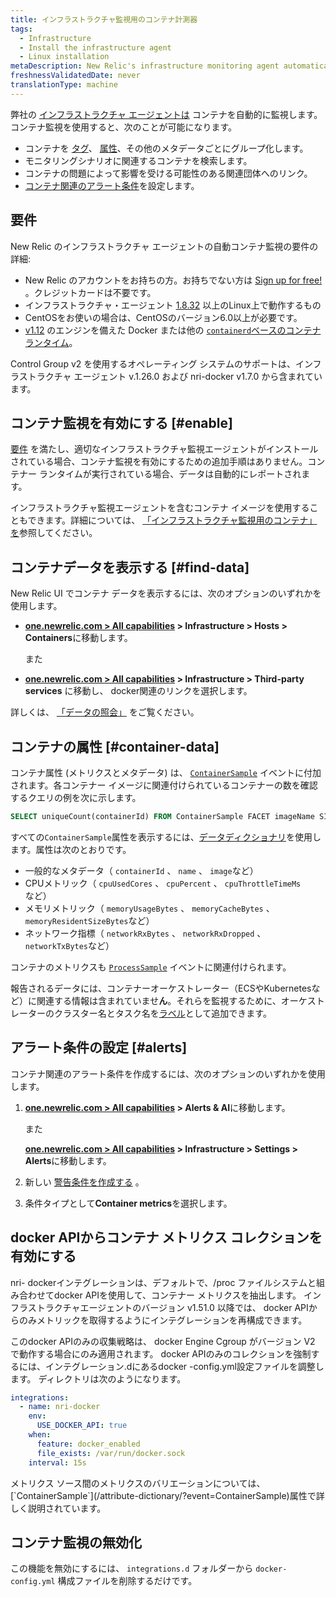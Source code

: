 ```yaml
---
title: インフラストラクチャ監視用のコンテナ計測器
tags:
  - Infrastructure
  - Install the infrastructure agent
  - Linux installation
metaDescription: New Relic's infrastructure monitoring agent automatically instruments container runtimes to collect container metrics and metadata.
freshnessValidatedDate: never
translationType: machine
---
```


弊社の [インフラストラクチャ エージェントは](/docs/welcome-new-relic-infrastructure) コンテナを自動的に監視します。コンテナ監視を使用すると、次のことが可能になります。

* コンテナを [タグ](/docs/new-relic-one/use-new-relic-one/core-concepts/tagging-use-tags-organize-group-what-you-monitor)、 [属性](#container-data)、その他のメタデータごとにグループ化します。
* モニタリングシナリオに関連するコンテナを検索します。
* コンテナの問題によって影響を受ける可能性のある関連団体へのリンク。
* [コンテナ関連のアラート条件](#alerts)を設定します。

## 要件

New Relic のインフラストラクチャ エージェントの自動コンテナ監視の要件の詳細:

* New Relic のアカウントをお持ちの方。お持ちでない方は [Sign up for free!](https://newrelic.com/signup) 。クレジットカードは不要です。
* インフラストラクチャ・エージェント [1.8.32](/docs/release-notes/infrastructure-release-notes/infrastructure-agent-release-notes/new-relic-infrastructure-agent-1832) 以上のLinux上で動作するもの
* CentOSをお使いの場合は、CentOSのバージョン6.0以上が必要です。
* [v1.12](https://docs.docker.com/engine/release-notes/prior-releases/#1120-2016-07-28) のエンジンを備えた Docker または他の [`containerd`ベースのコンテナ ランタイム](https://kubernetes.io/docs/setup/production-environment/container-runtimes)。

<Callout variant="important">
  Control Group v2 を使用するオペレーティング システムのサポートは、インフラストラクチャ エージェント v.1.26.0 および nri-docker v1.7.0 から含まれています。
</Callout>

## コンテナ監視を有効にする [#enable]

[要件](#requirements) を満たし、適切なインフラストラクチャ監視エージェントがインストールされている場合、コンテナ監視を有効にするための追加手順はありません。コンテナー ランタイムが実行されている場合、データは自動的にレポートされます。

インフラストラクチャ監視エージェントを含むコンテナ イメージを使用することもできます。詳細については、 [「インフラストラクチャ監視用のコンテナ」を](/docs/infrastructure/install-infrastructure-agent/linux-installation/container-infrastructure-monitoring)参照してください。

<InstallFeedback/>

## コンテナデータを表示する [#find-data]

New Relic UI でコンテナ データを表示するには、次のオプションのいずれかを使用します。

* <DoNotTranslate>**[one.newrelic.com > All capabilities](https://one.newrelic.com/all-capabilities) > Infrastructure > Hosts > Containers**</DoNotTranslate>に移動します。

  また

* <DoNotTranslate>**[one.newrelic.com > All capabilities](https://one.newrelic.com/all-capabilities) > Infrastructure > Third-party services**</DoNotTranslate> に移動し、 docker関連のリンクを選択します。

詳しくは、 [「データの照会」](/docs/using-new-relic/data/understand-data/query-new-relic-data) をご覧ください。

## コンテナの属性 [#container-data]

コンテナ属性 (メトリクスとメタデータ) は、 [`ContainerSample`](/attribute-dictionary/?event=ContainerSample) イベントに付加されます。各コンテナー イメージに関連付けられているコンテナーの数を確認するクエリの例を次に示します。

```sql
SELECT uniqueCount(containerId) FROM ContainerSample FACET imageName SINCE 1 HOUR AGO TIMESERIES
```

すべての`ContainerSample`属性を表示するには、[データディクショナリ](/attribute-dictionary/?event=ContainerSample)を使用します。属性は次のとおりです。

* 一般的なメタデータ（ `containerId` 、 `name` 、 `image`など）
* CPUメトリック（ `cpuUsedCores` 、 `cpuPercent` 、 `cpuThrottleTimeMs`など）
* メモリメトリック（ `memoryUsageBytes` 、 `memoryCacheBytes` 、 `memoryResidentSizeBytes`など）
* ネットワーク指標（ `networkRxBytes` 、 `networkRxDropped` 、 `networkTxBytes`など）

コンテナのメトリクスも [`ProcessSample`](/attribute-dictionary/?event=ProcessSample) イベントに関連付けられます。

報告されるデータには、コンテナーオーケストレーター（ECSやKubernetesなど）に関連する情報は含まれていませ**ん**。それらを監視するために、オーケストレーターのクラスター名とタスク名を[ラベル](https://docs.docker.com/ee/ucp/admin/configure/add-labels-to-cluster-nodes/)として追加できます。

## アラート条件の設定 [#alerts]

コンテナ関連のアラート条件を作成するには、次のオプションのいずれかを使用します。

1. <DoNotTranslate>**[one.newrelic.com > All capabilities](https://one.newrelic.com/all-capabilities) > Alerts & AI**</DoNotTranslate>に移動します。

   また

   <DoNotTranslate>**[one.newrelic.com > All capabilities](https://one.newrelic.com/all-capabilities) > Infrastructure > Settings > Alerts**</DoNotTranslate>に移動します。

2. 新しい [警告条件を作成する](/docs/alerts/new-relic-alerts/defining-conditions/create-alert-conditions) 。

3. 条件タイプとして<DoNotTranslate>**Container metrics**</DoNotTranslate>を選択します。

## docker APIからコンテナ メトリクス コレクションを有効にする

nri- dockerインテグレーションは、デフォルトで、/proc ファイルシステムと組み合わせてdocker APIを使用して、コンテナー メトリクスを抽出します。 インフラストラクチャエージェントのバージョン v1.51.0 以降では、 docker APIからのみメトリックを取得するようにインテグレーションを再構成できます。

このdocker APIのみの収集戦略は、 docker Engine Cgroup がバージョン V2 で動作する場合にのみ適用されます。 docker APIのみのコレクションを強制するには、インテグレーション.dにあるdocker -config.yml設定ファイルを調整します。 ディレクトリは次のようになります。

```yaml
integrations:
  - name: nri-docker
    env:
      USE_DOCKER_API: true
    when:
      feature: docker_enabled
      file_exists: /var/run/docker.sock
    interval: 15s
```

<Callout variant="tip">
  メトリクス ソース間のメトリクスのバリエーションについては、 [`ContainerSample`](/attribute-dictionary/?event=ContainerSample)属性で詳しく説明されています。
</Callout>

## コンテナ監視の無効化

この機能を無効にするには、 `integrations.d` フォルダーから `docker-config.yml` 構成ファイルを削除するだけです。